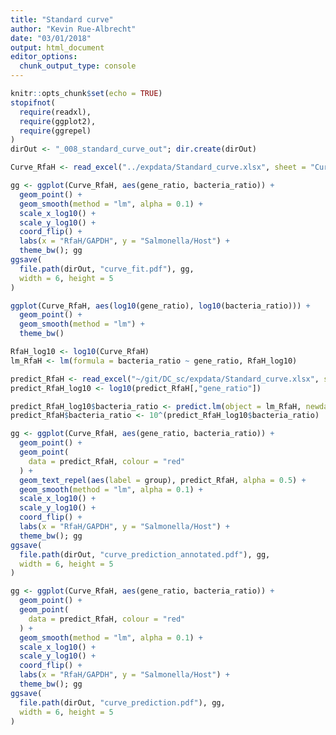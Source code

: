 ```yaml
---
title: "Standard curve"
author: "Kevin Rue-Albrecht"
date: "03/01/2018"
output: html_document
editor_options: 
  chunk_output_type: console
---
```


```r
knitr::opts_chunk$set(echo = TRUE)
stopifnot(
  require(readxl),
  require(ggplot2),
  require(ggrepel)
)
dirOut <- "_008_standard_curve_out"; dir.create(dirOut)
```

```r
Curve_RfaH <- read_excel("../expdata/Standard_curve.xlsx", sheet = "Curve_RfaH")
```

```r
gg <- ggplot(Curve_RfaH, aes(gene_ratio, bacteria_ratio)) +
  geom_point() +
  geom_smooth(method = "lm", alpha = 0.1) +
  scale_x_log10() +
  scale_y_log10() +
  coord_flip() +
  labs(x = "RfaH/GAPDH", y = "Salmonella/Host") +
  theme_bw(); gg
ggsave(
  file.path(dirOut, "curve_fit.pdf"), gg,
  width = 6, height = 5
)
```

```r
ggplot(Curve_RfaH, aes(log10(gene_ratio), log10(bacteria_ratio))) +
  geom_point() +
  geom_smooth(method = "lm") +
  theme_bw()
```

```r
RfaH_log10 <- log10(Curve_RfaH)
lm_RfaH <- lm(formula = bacteria_ratio ~ gene_ratio, RfaH_log10)
```

```r
predict_RfaH <- read_excel("~/git/DC_sc/expdata/Standard_curve.xlsx", sheet = "predict_RfaH")
predict_RfaH_log10 <- log10(predict_RfaH[,"gene_ratio"])
```

```r
predict_RfaH_log10$bacteria_ratio <- predict.lm(object = lm_RfaH, newdata = predict_RfaH_log10)
predict_RfaH$bacteria_ratio <- 10^(predict_RfaH_log10$bacteria_ratio)
```

```r
gg <- ggplot(Curve_RfaH, aes(gene_ratio, bacteria_ratio)) +
  geom_point() +
  geom_point(
    data = predict_RfaH, colour = "red"
  ) +
  geom_text_repel(aes(label = group), predict_RfaH, alpha = 0.5) +
  geom_smooth(method = "lm", alpha = 0.1) +
  scale_x_log10() +
  scale_y_log10() +
  coord_flip() +
  labs(x = "RfaH/GAPDH", y = "Salmonella/Host") +
  theme_bw(); gg
ggsave(
  file.path(dirOut, "curve_prediction_annotated.pdf"), gg,
  width = 6, height = 5
)
```

```r
gg <- ggplot(Curve_RfaH, aes(gene_ratio, bacteria_ratio)) +
  geom_point() +
  geom_point(
    data = predict_RfaH, colour = "red"
  ) +
  geom_smooth(method = "lm", alpha = 0.1) +
  scale_x_log10() +
  scale_y_log10() +
  coord_flip() +
  labs(x = "RfaH/GAPDH", y = "Salmonella/Host") +
  theme_bw(); gg
ggsave(
  file.path(dirOut, "curve_prediction.pdf"), gg,
  width = 6, height = 5
)
```


